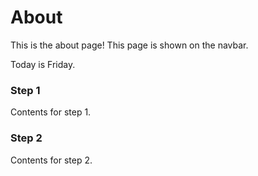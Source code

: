 
# About

This is the about page! This page is shown on the navbar.

<Callout type="info" emoji="ℹ️">
  Today is Friday.
</Callout>
 
<Steps>
 
### Step 1
 
Contents for step 1.
 
### Step 2
 
Contents for step 2.
 
</Steps>